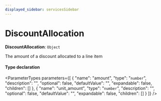 ```yaml
---
displayed_sidebar: servicesSidebar
---
```



# DiscountAllocation

 **DiscountAllocation**: `Object`

The amount of a discount allocated to a line item

#### Type declaration

<ParameterTypes parameters={[
  {
    "name": "amount",
    "type": "`number`",
    "description": "",
    "optional": false,
    "defaultValue": "",
    "expandable": false,
    "children": []
  },
  {
    "name": "unit_amount",
    "type": "`number`",
    "description": "",
    "optional": false,
    "defaultValue": "",
    "expandable": false,
    "children": []
  }
]} />
